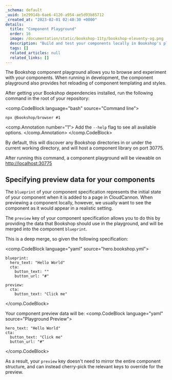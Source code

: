 ```yaml
---
_schema: default
_uuid: 1e29914b-6ae6-4120-a954-ae5d93b85712
_created_at: "2023-02-01 02:40:30 +0000"
details:
  title: "Component Playground"
  order: 16
  image: /documentation/static/bookshop-11ty/bookshop-eleventy-og.png
  description: "Build and test your components locally in Bookshop's playground application"
  tags: []
  related_articles: null
  related_links: []
---
```


The Bookshop component playground allows you to browse and 
experiment with your components. When running in development, the 
component playground also provides hot reloading of component templating 
and styles.

After getting your Bookshop dependencies installed,
run the following command in the root of your repository:

<comp.CodeBlock language="bash" source="Command line">
```
npx @bookshop/browser #1
```
<comp.Annotation number="1">
  Add the `--help` flag to see all available options.
</comp.Annotation>
</comp.CodeBlock>

By default, this will discover any Bookshop directories in or under the current working directory,
and will host a component library on port 30775.

After running this command, a component playground will be viewable on [http://localhost:30775](http://localhost:30775/)

## Specifying preview data for your components

The `blueprint` of your component specification represents the initial state of your component
when it is added to a page in CloudCannon. When previewing a component locally, however, we usually
want to see the component as it would appear in a realistic setting.

The `preview` key of your component specification allows you to do this by providing the data that
Bookshop should use in the playground, and will be merged into the component `blueprint`.

This is a deep merge, so given the following specification:

<comp.CodeBlock language="yaml" source="hero.bookshop.yml">
```
blueprint:
  hero_text: "Hello World"
  cta:
    button_text: ""
    button_url: "#"

preview:
  cta:
    button_text: "Click me"
```
</comp.CodeBlock>

Your component preview data will be:
<comp.CodeBlock language="yaml" source="Playground Preview">
```
hero_text: "Hello World"
cta:
  button_text: "Click me"
  button_url: "#"
```
</comp.CodeBlock>

As a result, your `preview` key doesn't need to mirror the entire component structure,
and can instead cherry-pick the relevant keys to override for the preview.
